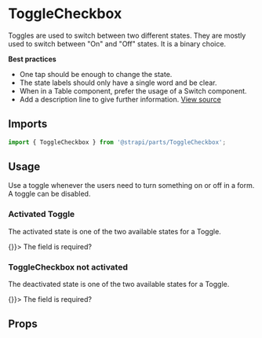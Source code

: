 <!--- ToggleCheckbox.stories.mdx --->


<Meta title="Design System/Components/ToggleCheckbox" component={ToggleCheckbox} />

# ToggleCheckbox

Toggles are used to switch between two different states. They are mostly used to switch between "On" and "Off" states. It is a binary choice.

**Best practices**

- One tap should be enough to change the state.
- The state labels should only have a single word and be clear.
- When in a Table component, prefer the usage of a Switch component.
- Add a description line to give further information.
[View source](https://github.com/strapi/parts/tree/develop/packages/strapi-parts/src/ToggleCheckbox)

## Imports

```js
import { ToggleCheckbox } from '@strapi/parts/ToggleCheckbox';
```

## Usage

Use a toggle whenever the users need to turn something on or off in a form. A toggle can be disabled.


### Activated Toggle

The activated state is one of the two available states for a Toggle.


<Canvas>
  <Story name="activated">
    <ToggleCheckbox onLabel={'On'} offLabel={'Off'} checked={true} onChange={() => {}}>
      The field is required?
    </ToggleCheckbox>
  </Story>
</Canvas>

### ToggleCheckbox not activated

The deactivated state is one of the two available states for a Toggle.

<Canvas>
  <Story name="not activated">
    <ToggleCheckbox onLabel={'On'} offLabel={'Off'} checked={false} onChange={() => {}}>
      The field is required?
    </ToggleCheckbox>
  </Story>
</Canvas>


## Props

<ArgsTable of={ToggleCheckbox} />
